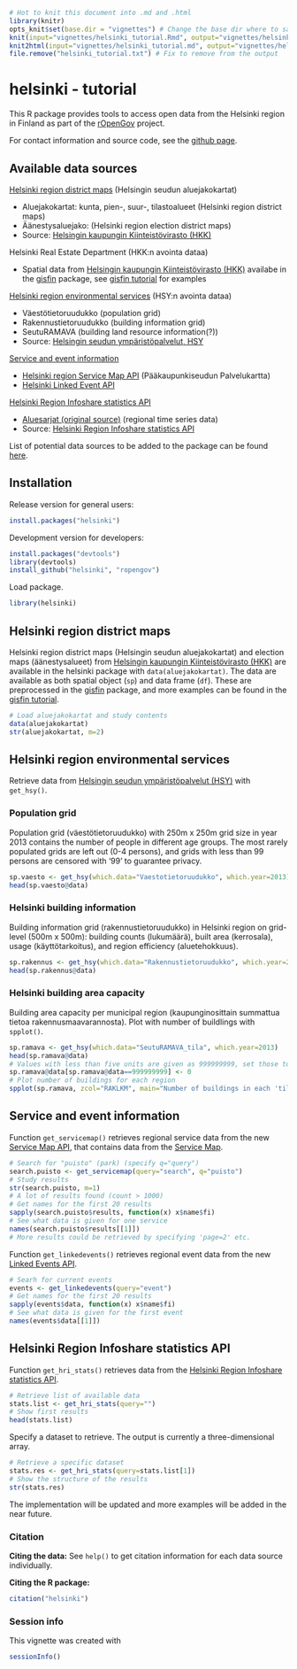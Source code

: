 <!--
%\VignetteEngine{knitr}
%\VignetteIndexEntry{An R Markdown Vignette made with knitr}
-->

```r
# Hot to knit this document into .md and .html
library(knitr)
opts_knit$set(base.dir = "vignettes") # Change the base dir where to save figures
knit(input="vignettes/helsinki_tutorial.Rmd", output="vignettes/helsinki_tutorial.md")
knit2html(input="vignettes/helsinki_tutorial.md", output="vignettes/helsinki_tutorial.html", options=c("use_xhtml","smartypants","mathjax","highlight_code"))
file.remove("helsinki_tutorial.txt") # Fix to remove from the output
```


helsinki - tutorial
===========

This R package provides tools to access open data from the Helsinki region in Finland
as part of the [rOpenGov](http://ropengov.github.io) project.

For contact information and source code, see the [github page](https://github.com/rOpenGov/helsinki). 

## Available data sources

[Helsinki region district maps](#aluejakokartat) (Helsingin seudun aluejakokartat)

* Aluejakokartat: kunta, pien-, suur-, tilastoalueet (Helsinki region district maps)
* Äänestysaluejako: (Helsinki region election district maps)
* Source: [Helsingin kaupungin Kiinteistövirasto (HKK)](http://ptp.hel.fi/avoindata/)

Helsinki Real Estate Department (HKK:n avointa dataa)

* Spatial data from [Helsingin kaupungin Kiinteistövirasto (HKK)](http://ptp.hel.fi/avoindata/) availabe in the [gisfin](https://github.com/rOpenGov/gisfin) package, see [gisfin tutorial](https://github.com/rOpenGov/gisfin/blob/master/vignettes/gisfin_tutorial.md) for examples

[Helsinki region environmental services](#hsy) (HSY:n avointa dataa)

* Väestötietoruudukko (population grid)
* Rakennustietoruudukko (building information grid)
* SeutuRAMAVA (building land resource information(?))
* Source: [Helsingin seudun ympäristöpalvelut, HSY](http://www.hsy.fi/seututieto/kaupunki/paikkatiedot/Sivut/Avoindata.aspx)

[Service and event information](#servicemap)

* [Helsinki region Service Map API](http://api.hel.fi/servicemap/v1/) (Pääkaupunkiseudun Palvelukartta)
* [Helsinki Linked Event API](http://api.hel.fi/linkedevents/v0.1/)

[Helsinki Region Infoshare statistics API](#hri_stats)

* [Aluesarjat (original source)](http://www.aluesarjat.fi/) (regional time series data)
* Source: [Helsinki Region Infoshare statistics API](http://dev.hel.fi/stats/)


List of potential data sources to be added to the package can be found [here](https://github.com/rOpenGov/helsinki/blob/master/vignettes/todo-datasets.md).

## Installation

Release version for general users:

```r
install.packages("helsinki")
```

Development version for developers:

```r
install.packages("devtools")
library(devtools)
install_github("helsinki", "ropengov")
```

Load package.

```r
library(helsinki)
```

## <a name="aluejakokartat"></a>Helsinki region district maps

Helsinki region district maps (Helsingin seudun aluejakokartat) and election maps (äänestysalueet) from [Helsingin kaupungin Kiinteistövirasto (HKK)](http://ptp.hel.fi/avoindata/) are available in the helsinki package with `data(aluejakokartat)`. The data are available as both spatial object (`sp`) and data frame (`df`). These are preprocessed in the [gisfin](https://github.com/rOpenGov/gisfin) package, and more examples can be found in the [gisfin tutorial](https://github.com/rOpenGov/gisfin/blob/master/vignettes/gisfin_tutorial.md). 

```r
# Load aluejakokartat and study contents
data(aluejakokartat)
str(aluejakokartat, m=2)
```


## <a name="hsy"></a> Helsinki region environmental services

Retrieve data from [Helsingin seudun ympäristöpalvelut (HSY)](http://www.hsy.fi/seututieto/kaupunki/paikkatiedot/Sivut/Avoindata.aspx) with `get_hsy()`.

### Population grid 

Population grid (väestötietoruudukko) with 250m x 250m grid size in year 2013 contains the number of people in different age groups. The most rarely populated grids are left out (0-4 persons), and grids with less than 99 persons are censored with '99' to guarantee privacy.

```r
sp.vaesto <- get_hsy(which.data="Vaestotietoruudukko", which.year=2013)
head(sp.vaesto@data)
```


### Helsinki building information

Building information grid (rakennustietoruudukko) in Helsinki region on grid-level (500m x 500m): building counts (lukumäärä), built area (kerrosala), usage (käyttötarkoitus), and region
efficiency (aluetehokkuus).

```r
sp.rakennus <- get_hsy(which.data="Rakennustietoruudukko", which.year=2013)  
head(sp.rakennus@data)
```

### Helsinki building area capacity

Building area capacity per municipal region (kaupunginosittain summattua tietoa rakennusmaavarannosta). Plot with number of buildlings with `spplot()`.

```r
sp.ramava <- get_hsy(which.data="SeutuRAMAVA_tila", which.year=2013)  
head(sp.ramava@data)
# Values with less than five units are given as 999999999, set those to zero
sp.ramava@data[sp.ramava@data==999999999] <- 0
# Plot number of buildings for each region
spplot(sp.ramava, zcol="RAKLKM", main="Number of buildings in each 'tilastoalue'", col.regions=colorRampPalette(c('blue', 'gray80', 'red'))(100))
```


## <a name="servicemap"></a>Service and event information

Function `get_servicemap()` retrieves regional service data from the new [Service Map API](http://api.hel.fi/servicemap/v1/), that contains data from the [Service Map](http://dev.hel.fi/servicemap/).

```r
# Search for "puisto" (park) (specify q="query")
search.puisto <- get_servicemap(query="search", q="puisto")
# Study results
str(search.puisto, m=1)
# A lot of results found (count > 1000)
# Get names for the first 20 results
sapply(search.puisto$results, function(x) x$name$fi)
# See what data is given for one service
names(search.puisto$results[[1]])
# More results could be retrieved by specifying 'page=2' etc.
```

Function `get_linkedevents()` retrieves regional event data from the new [Linked Events API](http://api.hel.fi/linkedevents/v0.1/).

```r
# Searh for current events
events <- get_linkedevents(query="event")
# Get names for the first 20 results
sapply(events$data, function(x) x$name$fi)
# See what data is given for the first event
names(events$data[[1]])
```



## <a name="hri_stats"></a> Helsinki Region Infoshare statistics API

Function `get_hri_stats()` retrieves data from the [Helsinki Region Infoshare statistics API](http://dev.hel.fi/stats/).

```r
# Retrieve list of available data
stats.list <- get_hri_stats(query="")
# Show first results
head(stats.list)
```

Specify a dataset to retrieve. The output is currently a three-dimensional array.

```r
# Retrieve a specific dataset
stats.res <- get_hri_stats(query=stats.list[1])
# Show the structure of the results
str(stats.res)
```

The implementation will be updated and more examples will be added in the near future.


### Citation

**Citing the data:** See `help()` to get citation information for each data source individually.

**Citing the R package:**

```r
citation("helsinki")
```

### Session info


This vignette was created with

```r
sessionInfo()
```

